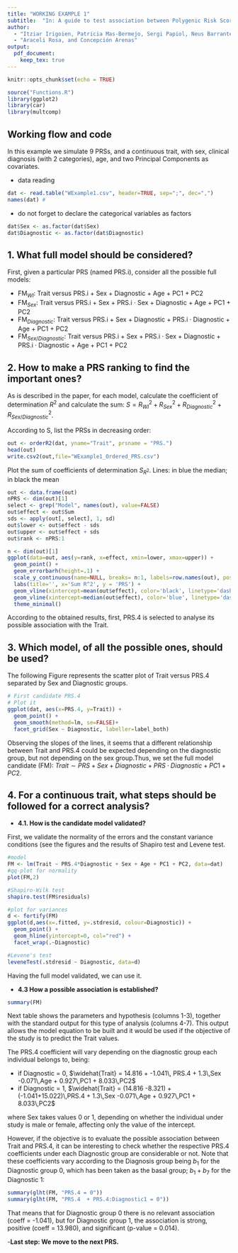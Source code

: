 ```yaml
---
title: "WORKING EXAMPLE 1"
subtitle:  "In: A guide to test association between Polygenic Risk Scores and psychological and psychiatric traits: practical examples"
author:
  - "Itziar Irigoien, Patricia Mas-Bermejo, Sergi Papiol, Neus Barrantes-Vidal,"
  - "Araceli Rosa, and Concepción Arenas"
output:
  pdf_document:
    keep_tex: true
---
```



```r
knitr::opts_chunk$set(echo = TRUE)
```

```r
source("Functions.R")
library(ggplot2)
library(car)
library(multcomp)
```

## Working flow and code

In this example we simulate 9 PRSs, and a continuous trait, with sex, clinical diagnosis (with 2 categories), age, and two Principal Components as covariates.

- data reading
```r
dat <- read.table("WExample1.csv", header=TRUE, sep=";", dec=",")
names(dat) #
```

\bigskip

- do not forget to declare the categorical variables as factors

```r
dat$Sex <- as.factor(dat$Sex)
dat$Diagnostic <- as.factor(dat$Diagnostic)
```

## 1.	What full model should be considered?

First, given a particular PRS (named PRS.i), consider all the possible full models:

- FM$_{WI}$: Trait versus PRS.i + Sex + Diagnostic + Age + PC1 + PC2
- FM$_{Sex}$: Trait versus PRS.i + Sex + PRS.i · Sex + Diagnostic + Age + PC1 + PC2
- FM$_{Diagnostic}$: Trait versus PRS.i + Sex + Diagnostic +    PRS.i  · Diagnostic + Age + PC1 + PC2
- FM$_{Sex/Diagnostic}$: Trait versus PRS.i + Sex + PRS.i · Sex + Diagnostic + PRS.i · Diagnostic + Age + PC1 + PC2

## 2. How to make a PRS ranking to find the important ones?

As is described in the paper, for each model, calculate the coefficient of determination $R^2$ and calculate the sum: $S =  R^2_{WI} +  R^2_{Sex} +  R^2_{Diagnostic} +  R^2_{Sex/Diagnostic}$. 

According to S, list the PRSs in decreasing order:
```r
out <- orderR2(dat, yname="Trait", prsname = "PRS.")
head(out)
write.csv2(out,file="WExample1_Ordered_PRS.csv")
```

\bigskip

Plot the sum of coefficients of determination $S_{R^2}$. Lines: in blue the median; in black the mean
```r
out <- data.frame(out) 
nPRS <- dim(out)[1]
select <- grep("Model", names(out), value=FALSE)
out$effect <- out$Sum
sds <- apply(out[, select], 1, sd)
out$lower <- out$effect - sds
out$upper <- out$effect + sds
out$rank <- nPRS:1

n <- dim(out)[1]
ggplot(data=out, aes(y=rank, x=effect, xmin=lower, xmax=upper)) +
  geom_point() +
  geom_errorbarh(height=.1) +
  scale_y_continuous(name=NULL, breaks= n:1, labels=row.names(out), position="right") +
  labs(title='', x='Sum R^2', y = 'PRS') +
  geom_vline(xintercept=mean(out$effect), color='black', linetype='dashed') +
  geom_vline(xintercept=median(out$effect), color='blue', linetype='dashed') +
  theme_minimal()

```


According to the obtained results, first, PRS.4 is selected to analyse its possible association with the Trait.

## 3. Which model, of all the possible ones, should be used?

The following Figure represents the scatter plot of Trait versus PRS.4 separated by Sex and Diagnostic groups.
```r
# First candidate PRS.4
# Plot it
ggplot(dat, aes(x=PRS.4, y=Trait)) +
  geom_point() +
  geom_smooth(method=lm, se=FALSE)+
  facet_grid(Sex ~ Diagnostic, labeller=label_both)
```

Observing the slopes of the lines, it seems that a different relationship between Trait and PRS.4 could be expected depending on the diagnostic group, but not depending on the sex group.Thus, we set the full model candidate (FM): $Trait \sim PRS + Sex + Diagnostic + PRS\cdot Diagnostic + PC1 +PC2$.

## 4.	For a continuous trait, what steps should be followed for a correct analysis?

- **4.1.  How is the candidate model validated?**

First, we validate the normality of the errors and the constant variance conditions (see the figures and the results of Shapiro test and Levene test.
```r
#model
FM <- lm(Trait ~ PRS.4*Diagnostic + Sex + Age + PC1 + PC2, data=dat)
#qq-plot for normality 
plot(FM,2)   
```

```r
#Shapiro-Wilk test
shapiro.test(FM$residuals)
```

```r
#plot for variances
d <- fortify(FM)
ggplot(d,aes(x=.fitted, y=.stdresid, colour=Diagnostic)) + 
  geom_point() + 
  geom_hline(yintercept=0, col="red") +
  facet_wrap(.~Diagnostic)
```

```r
#Levene's test
leveneTest(.stdresid ~ Diagnostic, data=d)
```

\bigskip

Having the full model validated, we can use it.

- **4.3	 How a possible association is established?**
```r
summary(FM)
```

Next table shows the parameters and hypothesis (columns 1-3), together with the standard output for this type of analysis (columns 4-7). This output allows the model equation to be built and it would be used if the objective of the study is to predict the Trait values.
```{=latex}
\begin{table}[h!]
\centering
\begin{tabular}{l|ccrrrr}
\hline
              &  Parameter & Null Hypothesis & Estimate & Std. Error & t value & $p$-value\\
\hline
Intercept & $b_0$ &  $b_0=0$ & 14.816 & 2.806 &  5.280 & 1.28e-06\\
PRS.4 & $b_1$ &  $b_1=0$ & -1.041 & 3.710 & -0.280 &  0.780\\
Diagnostic1 & $b_2$ &  $b_2=0$ & -8.321 & 3.622 & -2.298 &  0.025\\
Sex1 & $b_3$ &  $b_3=0$ & 1.300 & 0.839 &  1.548 &  0.126\\
Age & $b_4$ &  $b_4=0$ & -0.071 & 0.086 & -0.819 &  0.416\\
PC1 & $b_5$ &  $b_5=0$ & 0.927 & 6.455 &  0.144 &  0.886\\ 
PC2 & $b_6$ &  $b_6=0$ & 8.033 & 6.230 &  1.289 &  0.201\\
PRS.4:Diagnostic1 & $b_7$ &  $b_7=0$ & 15.026 & 6.690 &  2.246 &  0.028\\
 \hline
\end{tabular}
\caption{\label{tab:Table2}: Working example 1. Parameters, null hypothesis, estimates, standard errors, $t$ statistics, and $p$-values for the regression coefficients in the FM$_{Diagnostic}$.}
\end{table}
```

\bigskip

The PRS.4 coefficient will vary depending on the diagnostic group each individual belongs to, being:

  + if Diagnostic = 0, $\widehat{Trait} = 14.816 + -1.041\, PRS.4 + 1.3\,Sex -0.071\,Age + 0.927\,PC1 + 8.033\,PC2$ 
  + if Diagnostic = 1, $\widehat{Trait} = (14.816 -8.321) + (-1.041+15.022)\,PRS.4 + 1.3\,Sex -0.071\,Age + 0.927\,PC1 + 8.033\,PC2$ 

where Sex takes values 0 or 1, depending on whether the individual under study is male or female, affecting only the value of the intercept.

However, if the objective is to evaluate the possible association between Trait and PRS.4, it can be interesting to check whether the respective PRS.4 coefficients under each Diagnostic group are considerable or not. Note that these coefficients vary according to the Diagnosis group being $b_1$ for the Diagnostic group 0, which has been taken as the basal group; $b_1 + b_7$ for the Diagnostic 1:
```r
summary(glht(FM, "PRS.4 = 0"))
summary(glht(FM, "PRS.4  + PRS.4:Diagnostic1 = 0"))
```

That means that for Diagnostic group 0 there is no relevant association (coeff = -1.041), but for Diagnostic group 1, the association is strong, positive (coeff = 13.980), and significant (p-value = 0.014).


-**Last step: We move to the next PRS.**

